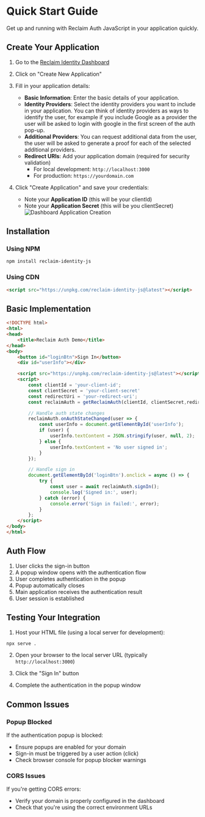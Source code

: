 # Quick Start Guide

Get up and running with Reclaim Auth JavaScript in your application quickly.

## Create Your Application

1. Go to the [Reclaim Identity Dashboard](https://dev.reclaimprotocol.org/new-application)

2. Click on "Create New Application"

3. Fill in your application details:
   - **Basic Information**: Enter the basic details of your application.
   - **Identity Providers**: Select the identity providers you want to include in your application. You can think of identity providers as 
   ways to identify the user, for example if you include Google as a provider the user will be asked to login with google in the first screen of
   the auth pop-up.
   - **Additional Providers**: You can request additional data from the user, the user will be asked to generate a proof for each of the selected
   additional providers.
   - **Redirect URIs**: Add your application domain (required for security validation)
     - For local development: `http://localhost:3000`
     - For production: `https://yourdomain.com`

4. Click "Create Application" and save your credentials:
   - Note your **Application ID** (this will be your clientId)
   - Note your **Application Secret** (this will be you clientSecret)
![Dashboard Application Creation](/oauth-react/dashboard.png)

## Installation

### Using NPM
```bash
npm install reclaim-identity-js
```

### Using CDN
```html
<script src="https://unpkg.com/reclaim-identity-js@latest"></script>
```

## Basic Implementation

```html
<!DOCTYPE html>
<html>
<head>
    <title>Reclaim Auth Demo</title>
</head>
<body>
    <button id="loginBtn">Sign In</button>
    <div id="userInfo"></div>

    <script src="https://unpkg.com/reclaim-identity-js@latest"></script>
    <script>
        const clientId = 'your-client-id';
        const clientSecret = 'your-client-secret'
        const redirectUri = 'your-redirect-uri';
        const reclaimAuth = getReclaimAuth(clientId, clientSecret,redirectUri);

        // Handle auth state changes
        reclaimAuth.onAuthStateChanged(user => {
            const userInfo = document.getElementById('userInfo');
            if (user) {
                userInfo.textContent = JSON.stringify(user, null, 2);
            } else {
                userInfo.textContent = 'No user signed in';
            }
        });

        // Handle sign in
        document.getElementById('loginBtn').onclick = async () => {
            try {
                const user = await reclaimAuth.signIn();
                console.log('Signed in:', user);
            } catch (error) {
                console.error('Sign in failed:', error);
            }
        };
    </script>
</body>
</html>
```

## Auth Flow

1. User clicks the sign-in button
2. A popup window opens with the authentication flow
3. User completes authentication in the popup
4. Popup automatically closes
5. Main application receives the authentication result
6. User session is established

## Testing Your Integration

1. Host your HTML file (using a local server for development):
```bash
npx serve .
```

2. Open your browser to the local server URL (typically `http://localhost:3000`)

3. Click the "Sign In" button

4. Complete the authentication in the popup window

## Common Issues

### Popup Blocked
If the authentication popup is blocked:
- Ensure popups are enabled for your domain
- Sign-in must be triggered by a user action (click)
- Check browser console for popup blocker warnings

### CORS Issues
If you're getting CORS errors:
- Verify your domain is properly configured in the dashboard
- Check that you're using the correct environment URLs